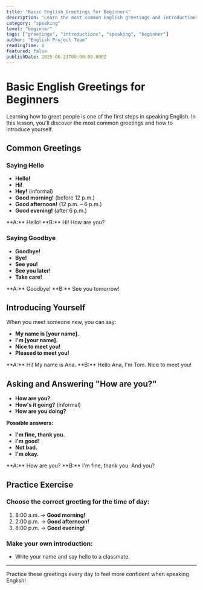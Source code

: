 ```yaml
---
title: "Basic English Greetings for Beginners"
description: "Learn the most common English greetings and introductions with examples and pronunciation tips."
category: "speaking"
level: "beginner"
tags: ["greetings", "introductions", "speaking", "beginner"]
author: "English Project Team"
readingTime: 8
featured: false
publishDate: 2025-06-21T00:00:00.000Z
---
```


# Basic English Greetings for Beginners

Learning how to greet people is one of the first steps in speaking English. In this lesson, you'll discover the most common greetings and how to introduce yourself.

## Common Greetings

### Saying Hello

- **Hello!**
- **Hi!**
- **Hey!** (informal)
- **Good morning!** (before 12 p.m.)
- **Good afternoon!** (12 p.m. – 6 p.m.)
- **Good evening!** (after 6 p.m.)

<div class="example-box">**A:** Hello! **B:** Hi! How are you?</div>

### Saying Goodbye

- **Goodbye!**
- **Bye!**
- **See you!**
- **See you later!**
- **Take care!**

<div class="example-box">**A:** Goodbye! **B:** See you tomorrow!</div>

## Introducing Yourself

When you meet someone new, you can say:

- **My name is [your name].**
- **I'm [your name].**
- **Nice to meet you!**
- **Pleased to meet you!**

<div class="example-box">
  **A:** Hi! My name is Ana. **B:** Hello Ana, I'm Tom. Nice to meet you!
</div>

## Asking and Answering "How are you?"

- **How are you?**
- **How's it going?** (informal)
- **How are you doing?**

**Possible answers:**

- **I'm fine, thank you.**
- **I'm good!**
- **Not bad.**
- **I'm okay.**

<div class="example-box">
  **A:** How are you? **B:** I'm fine, thank you. And you?
</div>

## Practice Exercise

### Choose the correct greeting for the time of day:

1. 8:00 a.m. → **Good morning!**
2. 2:00 p.m. → **Good afternoon!**
3. 8:00 p.m. → **Good evening!**

### Make your own introduction:

- Write your name and say hello to a classmate.

---

Practice these greetings every day to feel more confident when speaking English!
